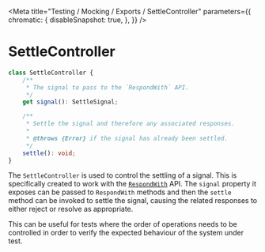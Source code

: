 
<Meta
    title="Testing / Mocking / Exports / SettleController"
    parameters={{
        chromatic: {
            disableSnapshot: true,
        },
    }}
/>

# SettleController

```ts
class SettleController {
    /**
     * The signal to pass to the `RespondWith` API.
     */
    get signal(): SettleSignal;

    /**
     * Settle the signal and therefore any associated responses.
     *
     * @throws {Error} if the signal has already been settled.
     */
    settle(): void;
}
```

The `SettleController` is used to control the settling of a signal. This is specifically created to work with the [`RespondWith`](/docs/testing-mocking-exports-respondwith--page) API. The `signal` property it exposes can be passed to `RespondWith` methods and then the `settle` method can be invoked to settle the signal, causing the related responses to either reject or resolve as appropriate.

This can be useful for tests where the order of operations needs to be controlled in order to verify the expected behaviour of the system under test.
